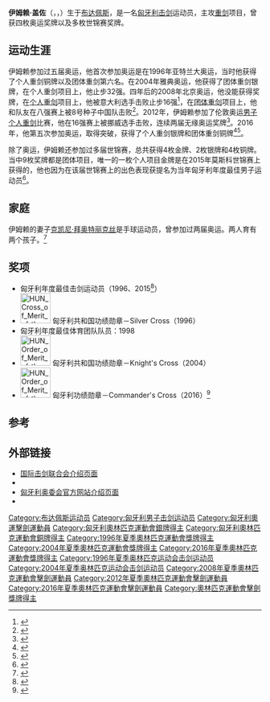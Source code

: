 {{NoteTA|G1=Sports}}
{{Infobox fencer
| name           = 伊姆赖·盖佐
| image          = Geza Imre Challenge SNCF Reseau 2016 teams t125118.jpg
| imagesize      = 
| caption        = 伊姆赖·盖佐，摄于2016年巴黎击剑世界杯期间
| birth_name     = 
| fullname       = {{lang|hu|Imre Géza}}
| nickname       = 
| country        = {{HUN}}
| residence      = 
| birth_date     = {{birth date and age|1974|12|23|df=yes}}
| birth_place    = {{HUN}}[[布达佩斯|布达佩斯]]
| weapon         = [[重剑|重剑]]
| hand           = 左撇子
| height         = {{height|m=1.84|abbr=on}}
| weight         = {{weight|kg=73|abbr=on}}
| natlcoach      = 
| formercoach    = 
| club           = [[File:600px_Bianco_e_Viola_(Bordato).png|20px]] Újpesti TE（？－1993）<br>[[File:600px_Rosso_con_striscia_verticale_spessa_Bianca.png|20px]] Budapest SE（1993－1996）<br>[[File:600px_Rosso_e_Nero2.png|20px]] Budapest Honvéd SE（1996－）
| headcoach      = 
| retired        = 
| fieranking     = 
| show-medal     = no
| medaltemplates = 
{{MedalSport|男子击剑}}
{{MedalCountry|{{HUN}}}}
{{MedalCompetition|[[奥林匹克运动会|奥林匹克运动会]]}}
{{MedalSilver|[[2004年夏季奥林匹克运动会|2004 雅典]]|[[2004年夏季奥林匹克运动会击剑比赛|团体重剑]]}}
{{MedalSilver|[[2016年夏季奥林匹克运动会|2016 里约热内卢]]|[[2016年夏季奥林匹克运动会击剑比赛|个人重剑]]}}
{{MedalBronze|[[1996年夏季奥林匹克运动会|1996 亚特兰大]]|[[1996年夏季奥林匹克运动会击剑比赛|个人重剑]]}}
{{MedalBronze|2016 里约热内卢|团体重剑}}
{{MedalCompetition|[[世界击剑锦标赛|世界击剑锦标赛]]}}
{{MedalGold|[[1998年世界击剑锦标赛|1998 拉绍德封]]|团体重剑}}
{{MedalGold|[[2001年世界击剑锦标赛|2001 尼姆]]|团体重剑}}
{{MedalGold|[[2013年世界击剑锦标赛|2013 布达佩斯]]|团体重剑}}
{{MedalGold|[[2015年世界击剑锦标赛|2015 莫斯科]]|个人重剑}}
{{MedalSilver|[[2009年世界击剑锦标赛|2009 安塔利亚]]|团体重剑}}
{{MedalSilver|[[2011年世界击剑锦标赛|2011 卡塔尼亚]]|团体重剑}}
{{MedalBronze|[[1995年世界击剑锦标赛|1995 海牙]]|团体重剑}}
{{MedalBronze|[[2007年世界击剑锦标赛|2007 圣彼得堡]]|团体重剑}}
{{MedalBronze|[[2010年世界击剑锦标赛|2010 巴黎]]|团体重剑}}
{{MedalBronze|[[2012年世界击剑锦标赛|2012 基辅]]|团体重剑}}
{{MedalCompetition|欧洲击剑锦标赛}}
{{MedalGold|1998 普罗夫迪夫|团体重剑}}
{{MedalGold|2006 伊兹密尔|团体重剑}}
{{MedalGold|2007 根特|团体重剑}}
{{MedalGold|2008 基辅|个人重剑}}
{{MedalGold|2009 普罗夫迪夫|团体重剑}}
{{MedalGold|2010 莱比锡|团体重剑}}
{{MedalSilver|2008 基辅|团体重剑}}
{{MedalSilver|2011 谢菲尔德|团体重剑}}
{{MedalSilver|2012 莱尼亚诺|团体重剑}}
{{MedalSilver|2013 萨格勒布|团体重剑}}
{{MedalBronze|2002 莫斯科|个人重剑}}
{{MedalBronze|2005 佐洛埃格塞格|团体重剑}}
}}
{{Eastern name order|匈牙利语|匈牙利人名}}
'''伊姆赖·盖佐'''（{{lang-hu|Imre Géza}}，{{IPA-hu|ˈimrɛ ˈɡeːzɒ}}，{{bd|1974年|12月23日||}}）生于[[布达佩斯|布达佩斯]]，是一名[[匈牙利|匈牙利]][[击剑|击剑]]运动员，主攻[[重剑|重剑]]项目，曾获四枚奥运奖牌以及多枚世锦赛奖牌。

==运动生涯==
伊姆赖参加过五届奥运，他首次参加奥运是在1996年亚特兰大奥运，当时他获得了个人重剑铜牌以及团体重剑第六名。在2004年雅典奥运，他获得了团体重剑银牌，在个人重剑项目上，他止步32强。四年后的2008年北京奥运，他没能获得奖牌，在[[2008年夏季奧林匹克運動會劍擊比賽—男子個人重劍|个人重剑]]项目上，他被意大利选手击败止步16强<ref>{{cite web|url=http://www.kisalfold.hu/olimpia_2008_peking/ferfi_parbajtor_boczko_gabor_lemaradt_a_bronzeremrol/2066619/|script-title=hu:Férfi párbajtőr: Boczkó Gábor lemaradt a bronzéremről|website=kisalfold.hu|date=2008-08-10|accessdate=2016-11-18|archive-date=2016-11-27|archive-url=https://web.archive.org/web/20161127023944/http://www.kisalfold.hu/olimpia_2008_peking/ferfi_parbajtor_boczko_gabor_lemaradt_a_bronzeremrol/2066619/|dead-url=no}}</ref>，在[[2008年夏季奧林匹克運動會劍擊比賽—男子團體重劍|团体重剑]]项目上，他和队友在八强赛上被8号种子中国队击败<ref>{{cite web|url=http://2008.sina.com.cn/cn/fe/2008-08-15/1205208762.shtml|title=男子重剑团体赛中国两剑击败匈牙利 闯入半决赛|publisher=[[新浪网|新浪网]]|date=2008-08-15|accessdate=2016-11-26|archive-date=2016-11-27|archive-url=https://web.archive.org/web/20161127022327/http://2008.sina.com.cn/cn/fe/2008-08-15/1205208762.shtml|dead-url=no}}</ref>。2012年，伊姆赖参加了伦敦奥运[[2012年夏季奧林匹克運動會劍擊男子個人重劍比賽|男子个人重剑]]比赛，他在16强赛上被挪威选手击败，连续两届无缘奥运奖牌<ref>{{cite web|url=http://hvg.hu/sport/20120801_imre_gza_tovabbjutott|script-title=hu:Sport: Imre Géza bemelegített|website=HVG.hu|date=2012-08-01|accessdate=2016-11-18|archive-date=2016-11-27|archive-url=https://web.archive.org/web/20161127021523/http://hvg.hu/sport/20120801_imre_gza_tovabbjutott|dead-url=no}}</ref>。2016年，他第五次参加奥运，取得突破，获得了个人重剑银牌和团体重剑铜牌<ref>{{cite web|url=http://www.origo.hu/olimpia-2016/vivas/20160809-dramai-kuzdelemben-lett-olimpiai-ezustermes-imre-geza-parbajtorozo.html|script-title=hu:Drámai küzdelemben lett olimpiai ezüstérmes Imre Géza|publisher=Origo|date=2016-08-09|accessdate=2016-11-18|archive-date=2016-11-14|archive-url=https://web.archive.org/web/20161114093159/http://www.origo.hu/olimpia-2016/vivas/20160809-dramai-kuzdelemben-lett-olimpiai-ezustermes-imre-geza-parbajtorozo.html|dead-url=no}}</ref><ref>{{cite web|url=http://www.nemzetisport.hu/rio-2016/rio-2016-ferfi-parbajtorcsapat-2519845|script-title=hu:Bronzérmes a férfi párbajtőrcsapat!|publisher=Nemzeti Sport|date=2016-08-14|accessdate=2016-11-18|archive-date=2016-11-01|archive-url=https://web.archive.org/web/20161101114606/http://www.nemzetisport.hu/rio-2016/rio-2016-ferfi-parbajtorcsapat-2519845|dead-url=no}}</ref>。

除了奥运，伊姆赖还参加过多届世锦赛，总共获得4枚金牌、2枚银牌和4枚铜牌。当中9枚奖牌都是团体项目，唯一的一枚个人项目金牌是在2015年莫斯科世锦赛上获得的，他也因为在该届世锦赛上的出色表现获提名为当年匈牙利年度最佳男子运动员<ref>{{cite web|url=http://hunfencing.hu/2016/01/14/imre-geza-masodik-lett-az-ev-sportoloja-valasztason/|script-title=hu:Imre Géza második lett az Év sportolója választáson!|publisher={{lang|hu|Magyar Vívó Szövetség}}|date=2016-01-14|accessdate=2016-11-18|archiveurl=https://web.archive.org/web/20161118123051/http://hunfencing.hu/2016/01/14/imre-geza-masodik-lett-az-ev-sportoloja-valasztason/|archivedate=2016-11-18|deadurl=no}}</ref>。

==家庭==
伊姆赖的妻子[[克凯尼·拜奥特丽克丝|克凯尼·拜奥特丽克丝]]是手球运动员，曾参加过两届奥运。两人育有两个孩子。<ref>{{cite web|url=http://www.nemzetisport.hu/kezilabda/20040626/boldogsag_az_imre8211kokeny_csaladban|script-title=hu:Boldogság az Imre–Kökény családban|publisher=Nemzeti Sport|date=2004-06-26|accessdate=2016-11-18|archive-date=2013-09-30|archive-url=https://web.archive.org/web/20130930075533/http://www.nemzetisport.hu/kezilabda/20040626/boldogsag_az_imre8211kokeny_csaladban|dead-url=no}}</ref>

==奖项==
* 匈牙利年度最佳击剑运动员（1996、2015<ref>{{cite web|url=http://www.nemzetisport.hu/egyeb_egyeni/sportszovetsegek-kiraly-masodszor-cseh-nyolcadszor-az-ev-legjobbjai-2455843|script-title=hu:Sportszövetségek: Király másodszor, Cseh nyolcadszor – az év legjobbjai|publisher=Nemzeti Sport|date=2015-12-15|accessdate=2016-11-18|archive-date=2020-10-20|archive-url=https://web.archive.org/web/20201020232058/http://www.nemzetisport.hu/egyeb_egyeni/sportszovetsegek-kiraly-masodszor-cseh-nyolcadszor-az-ev-legjobbjai-2455843|dead-url=no}}</ref>）
* [[File:HUN_Cross_of_Merit_of_the_Hungarian_Rep_(civil)_Silver_BAR.svg|60px]] 匈牙利共和国功绩勋章－Silver Cross（1996）
* 匈牙利年度最佳体育团队队员：1998
* [[File:HUN_Order_of_Merit_of_the_Hungarian_Rep_(civil)_5class_BAR.svg|60px]] 匈牙利共和国功绩勋章－Knight's Cross（2004）
* [[File:HUN_Order_of_Merit_of_the_Hungarian_Rep_(civil)_3class_BAR.svg|60px]] 匈牙利功绩勋章－Commander's Cross（2016）<ref>{{cite web|url=http://www.m4sport.hu/2016/09/23/orban-viktor-nagyszeru-es-hatartalan-erzes-magyarnak-lenni/|script-title=hu:Orbán Viktor: "Nagyszerű és határtalan érzés magyarnak lenni"|publisher=M4 Sport|date=2016-09-23|accessdate=2016-11-18|archive-date=2016-09-24|archive-url=https://web.archive.org/web/20160924033142/http://www.m4sport.hu/2016/09/23/orban-viktor-nagyszeru-es-hatartalan-erzes-magyarnak-lenni/|dead-url=yes}}</ref>

==参考==
{{reflist}}

==外部链接==
* [http://fie.org/fencers/fencer/4098 国际击剑联合会介绍页面]{{Wayback|url=http://fie.org/fencers/fencer/4098 |date=20160319144317 }}
* {{cite web |url=http://www.sports-reference.com/olympics/athletes/im/geza-imre-1.html |title=Sports-reference.com介绍页面 |archiveurl=https://web.archive.org/web/20200417230610/https://www.sports-reference.com/olympics/athletes/im/geza-imre-1.html |archivedate=2020-04-17 |deadurl=yes |accessdate=2021-09-10 }}
* [http://olimpia.hu/champdata/details/id/22818/ 匈牙利奥委会官方网站介绍页面] {{Wayback|url=http://olimpia.hu/champdata/details/id/22818/ |date=20200605184951 }}
* {{Commons category-inline|Géza Imre}}

{{世界男子銳劍冠軍}}

{{Authority control}}
{{DEFAULTSORT:Imre, Geza}}
[[Category:布达佩斯运动员|Category:布达佩斯运动员]]
[[Category:匈牙利男子击剑运动员|Category:匈牙利男子击剑运动员]]
[[Category:匈牙利奧運擊劍運動員|Category:匈牙利奧運擊劍運動員]]
[[Category:匈牙利奧林匹克運動會銀牌得主|Category:匈牙利奧林匹克運動會銀牌得主]]
[[Category:匈牙利奧林匹克運動會銅牌得主|Category:匈牙利奧林匹克運動會銅牌得主]]
[[Category:1996年夏季奧林匹克運動會獎牌得主|Category:1996年夏季奧林匹克運動會獎牌得主]]
[[Category:2004年夏季奧林匹克運動會獎牌得主|Category:2004年夏季奧林匹克運動會獎牌得主]]
[[Category:2016年夏季奧林匹克運動會獎牌得主|Category:2016年夏季奧林匹克運動會獎牌得主]]
[[Category:1996年夏季奥林匹克运动会击剑运动员|Category:1996年夏季奥林匹克运动会击剑运动员]]
[[Category:2004年夏季奥林匹克运动会击剑运动员|Category:2004年夏季奥林匹克运动会击剑运动员]]
[[Category:2008年夏季奧林匹克運動會擊劍運動員|Category:2008年夏季奧林匹克運動會擊劍運動員]]
[[Category:2012年夏季奧林匹克運動會擊劍運動員|Category:2012年夏季奧林匹克運動會擊劍運動員]]
[[Category:2016年夏季奧林匹克運動會擊劍運動員|Category:2016年夏季奧林匹克運動會擊劍運動員]]
[[Category:奧林匹克運動會擊劍獎牌得主|Category:奧林匹克運動會擊劍獎牌得主]]